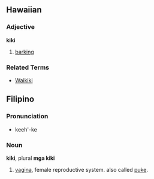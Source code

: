==Hawaiian==
===Adjective===
'''kiki'''

# [[barking]]

===Related Terms===
*[[Waikiki]]

==Filipino==
===Pronunciation===
*keeh'-ke
===Noun===
'''kiki''', plural '''mga kiki'''

# [[vagina]], female reproductive system. also called [[puke]].